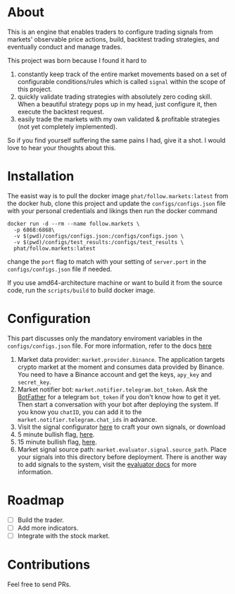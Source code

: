 # About

This is an engine that enables traders to configure trading signals from markets' observable price actions, build, backtest trading strategies, and eventually conduct and manage trades.

This project was born because I found it hard to
1. constantly keep track of the entire market movements based on a set of configurable conditions/rules which is called `signal` within the scope of this project.
2. quickly validate trading strategies with absolutely zero coding skill. When a beautiful strategy pops up in my head, just configure it, then execute the backtest request.
3. easily trade the markets with my own validated & profitable strategies (not yet completely implemented).

So if you find yourself suffering the same pains I had, give it a shot. I would love to hear your thoughts about this.

# Installation

The easist way is to pull the docker image `phat/follow.markets:latest` from the docker hub, clone this project and update the `configs/configs.json` file with your personal credentials and likings then run the docker command 

```
docker run -d --rm --name follow.markets \
  -p 6868:6868\
  -v $(pwd)/configs/configs.json:/configs/configs.json \
  -v $(pwd)/configs/test_results:/configs/test_results \
  phat/follow.markets:latest
```

change the `port` flag to match with your setting of `server.port` in the `configs/configs.json` file if needed.

If you use amd64-architecture machine or want to build it from the source code, run the `scripts/build` to build docker image.

# Configuration

This part discusses only the mandatory enviroment variables in the `configs/configs.json` file. For more information, refer to the docs [here](https://docs.follow.markets)

1. Market data provider: `market.provider.binance`. The application targets crypto market at the moment and consumes data provided by Binance. You need to have a Binance account and get the keys, `apy_key` and `secret_key`. 
2. Market notifier bot: `market.notifier.telegram.bot_token`. Ask the [BotFather](https://core.telegram.org/bots) for a telegram `bot_token` if you don't know how to get it yet. Then start a conversation with your bot after deploying the system. If you know you `chatID`, you can add it to the `market.notifier.telegram.chat_ids` in advance.
3. Visit the signal configurator [here](https://follow.markets) to craft your own signals, or download
  1. 5 minute bullish flag, [here](https://follow.markets/signals/5m_bullish_flag).
  2. 15 minute bullish flag, [here](https://follow.markets/signals/15m_bullish_flag).
4. Market signal source path: `market.evaluator.signal.source_path`. Place your signals into this directory before deployment. There is another way to add signals to the system, visit the [evaluator docs](https://docs.follow.markets) for more information.

# Roadmap

- [ ] Build the trader.
- [ ] Add more indicators.
- [ ] Integrate with the stock market.

# Contributions

Feel free to send PRs.
